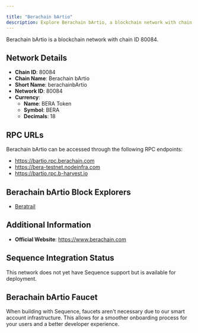 ```yaml
---

title: "Berachain bArtio"
description: Explore Berachain bArtio, a blockchain network with chain ID 80084. Learn about its native currency, BERA Token, and how to interact with the network.
---
```




Berachain bArtio is a blockchain network with chain ID 80084.

## Network Details

- **Chain ID**: 80084
- **Chain Name**: Berachain bArtio
- **Short Name**: berachainbArtio
- **Network ID**: 80084
- **Currency**: 
  - **Name**: BERA Token
  - **Symbol**: BERA
  - **Decimals**: 18

## RPC URLs

Berachain bArtio can be accessed through the following RPC endpoints:

- https://bartio.rpc.berachain.com
- https://bera-testnet.nodeinfra.com
- https://bartio.rpc.b-harvest.io

## Berachain bArtio Block Explorers

- [Beratrail](https://bartio.beratrail.io)

## Additional Information

- **Official Website**: https://www.berachain.com

## Sequence Integration Status

This network does not yet have Sequence support but is available for deployment.

## Berachain bArtio Faucet

When building with Sequence, faucets aren't necessary due to our smart account infrastructure. This allows for a smoother onboarding process for your users and a better developer experience.
